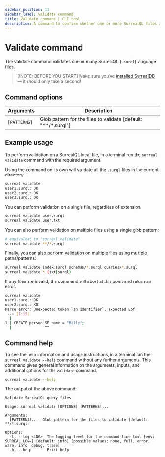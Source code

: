 ---
sidebar_position: 11
sidebar_label: Validate command
title: Validate command | CLI tool
description: A command to confirm whether one or more SurrealQL files are valid or not.
---

# Validate command

The validate command validates one or many SurrealQL (`.surql`) language files.

> [!NOTE: BEFORE YOU START]
> Make sure you’ve [installed SurrealDB](/docs/surrealdb/installation) — it should only take a second!

## Command options

<table>
    <thead>
        <tr>
            <th colspan="2">Arguments</th>
            <th>Description</th>
        </tr>
    </thead>  
    <tbody>
        <tr>
            <td colspan="2">
                <code>[PATTERNS] </code>
            </td>
            <td>
        Glob pattern for the files to validate [default: "**/*.surql"]
            </td>
        </tr>
    </tbody>
</table>


## Example usage

To perform validation on a SurrealQL local file, in a terminal run the `surreal validate` command with the required argument.

Using the command on its own will validate all the `.surql` files in the current directory.

```bash
surreal validate
user1.surql: OK
user2.surql: OK
user3.surql: OK
```

You can perform validation on a single file, regardless of extension.

```bash
surreal validate user.surql
surreal validate user.txt
```

You can also perform validation on multiple files using a single glob pattern:

```bash
# equivalent to "surreal validate"
surreal validate **/*.surql
```

Finally, you can also perform validation on multiple files using multiple paths/patterns:

```bash
surreal validate index.surql schemas/*.surql queries/*.surql
surreal validate *.(txt|surql)
```

If any files are invalid, the command will abort at this point and return an error.

```bash
surreal validate
user1.surql: OK
user2.surql: KO
Parse error: Unexpected token `an identifier`, expected Eof
 --> [1:15]
  |
1 | CREATE person SE name = "Billy";
  |               ^^ 
```

## Command help

To see the help information and usage instructions, in a terminal run the `surreal validate --help` command without any further arguments. This command gives general information on the arguments, inputs, and additional options for the `validate` command.

```bash
surreal validate --help
```

The output of the above command:

```
Validate SurrealQL query files

Usage: surreal validate [OPTIONS] [PATTERNS]...

Arguments:
  [PATTERNS]...  Glob pattern for the files to validate [default: **/*.surql]

Options:
  -l, --log <LOG>  The logging level for the command-line tool [env: SURREAL_LOG=] [default: info] [possible values: none, full, error, warn, info, debug, trace]
  -h, --help       Print help
```
